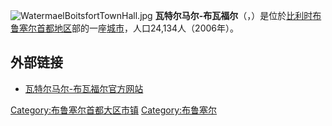 {{Unreferenced|time=2018-08-13T12:00:34+00:00}}
[[File:WatermaelBoitsfortTownHall.jpg|thumb]]
'''瓦特尔马尔-布瓦福尔'''（{{lang-fr|Watermael-Boitsfort}}，{{lang-nl|Watermaal-Bosvoorde}}）是位於[[比利时|比利时]][[布鲁塞尔首都地区|布鲁塞尔首都地区]]部的一座[[城市|城市]]，人口24,134人（2006年）。

==外部链接==
*[http://www.watermael-boitsfort.be/ 瓦特尔马尔-布瓦福尔官方网站] {{Wayback|url=http://www.watermael-boitsfort.be/ |date=20110612013814 }}

{{布鲁塞尔首都地区市区}}
{{DEFAULTSORT:Watermael-Boitsfort}}
[[Category:布鲁塞尔首都大区市镇|Category:布鲁塞尔首都大区市镇]]
[[Category:布鲁塞尔|Category:布鲁塞尔]]
{{Belgium-geo-stub}}